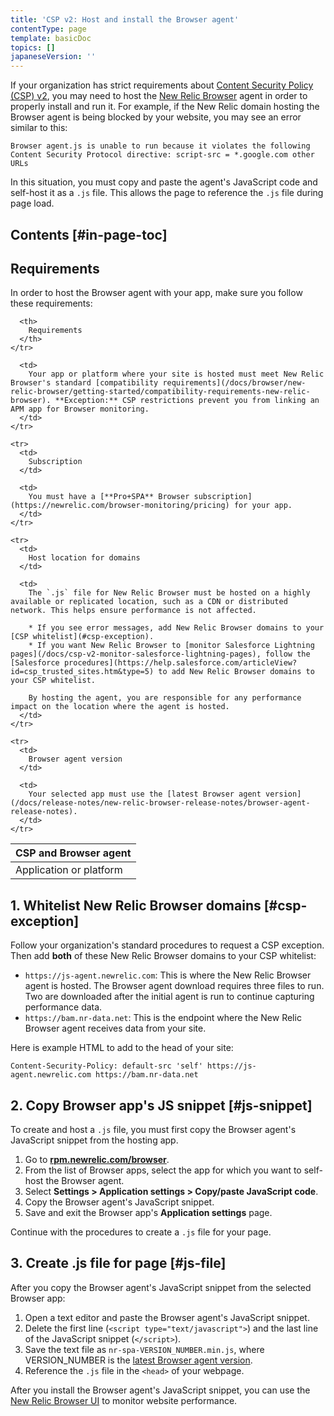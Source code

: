 ```yaml
---
title: 'CSP v2: Host and install the Browser agent'
contentType: page
template: basicDoc
topics: []
japaneseVersion: ''
---
```


If your organization has strict requirements about [Content Security Policy (CSP) v2](https://www.w3.org/TR/CSP2/), you may need to host the [New Relic Browser](/docs/browser/new-relic-browser/getting-started/introduction-new-relic-browser) agent in order to properly install and run it. For example, if the New Relic domain hosting the Browser agent is being blocked by your website, you may see an error similar to this:

```
Browser agent.js is unable to run because it violates the following 
Content Security Protocol directive: script-src = *.google.com other URLs
```

In this situation, you must copy and paste the agent's JavaScript code and self-host it as a `.js` file. This allows the page to reference the `.js` file during page load.

## Contents [#in-page-toc]

## Requirements

In order to host the Browser agent with your app, make sure you follow these requirements:

<Table>
  <thead>
    <tr>
      <th style={{ width: "200px" }}>
        CSP and Browser agent
      </th>

      <th>
        Requirements
      </th>
    </tr>
  </thead>

  <tbody>
    <tr>
      <td>
        Application or platform
      </td>

      <td>
        Your app or platform where your site is hosted must meet New Relic Browser's standard [compatibility requirements](/docs/browser/new-relic-browser/getting-started/compatibility-requirements-new-relic-browser). **Exception:** CSP restrictions prevent you from linking an APM app for Browser monitoring.
      </td>
    </tr>

    <tr>
      <td>
        Subscription
      </td>

      <td>
        You must have a [**Pro+SPA** Browser subscription](https://newrelic.com/browser-monitoring/pricing) for your app.
      </td>
    </tr>

    <tr>
      <td>
        Host location for domains
      </td>

      <td>
        The `.js` file for New Relic Browser must be hosted on a highly available or replicated location, such as a CDN or distributed network. This helps ensure performance is not affected.

        * If you see error messages, add New Relic Browser domains to your [CSP whitelist](#csp-exception).
        * If you want New Relic Browser to [monitor Salesforce Lightning pages](/docs/csp-v2-monitor-salesforce-lightning-pages), follow the [Salesforce procedures](https://help.salesforce.com/articleView?id=csp_trusted_sites.htm&type=5) to add New Relic Browser domains to your CSP whitelist.

        By hosting the agent, you are responsible for any performance impact on the location where the agent is hosted.
      </td>
    </tr>

    <tr>
      <td>
        Browser agent version
      </td>

      <td>
        Your selected app must use the [latest Browser agent version](/docs/release-notes/new-relic-browser-release-notes/browser-agent-release-notes).
      </td>
    </tr>
  </tbody>
</Table>

## 1. Whitelist New Relic Browser domains [#csp-exception]

Follow your organization's standard procedures to request a CSP exception. Then add **both** of these New Relic Browser domains to your CSP whitelist:

* `https://js-agent.newrelic.com`: This is where the New Relic Browser agent is hosted. The Browser agent download requires three files to run. Two are downloaded after the initial agent is run to continue capturing performance data.
* `https://bam.nr-data.net`: This is the endpoint where the New Relic Browser agent receives data from your site.

Here is example HTML to add to the head of your site:

```
Content-Security-Policy: default-src 'self' https://js-agent.newrelic.com https://bam.nr-data.net
```

## 2. Copy Browser app's JS snippet [#js-snippet]

To create and host a `.js` file, you must first copy the Browser agent's JavaScript snippet from the hosting app.

1. Go to **[rpm.newrelic.com/browser](https://rpm.newrelic.com/browser)**.
2. From the list of Browser apps, select the app for which you want to self-host the Browser agent.
3. Select **Settings > Application settings > Copy/paste JavaScript code**.
4. Copy the Browser agent's JavaScript snippet.
5. Save and exit the Browser app's **Application settings** page.

Continue with the procedures to create a `.js` file for your page.

## 3. Create .js file for page [#js-file]

After you copy the Browser agent's JavaScript snippet from the selected Browser app:

1. Open a text editor and paste the Browser agent's JavaScript snippet.
2. Delete the first line (`<script type="text/javascript">`) and the last line of the JavaScript snippet (`</script>`).
3. Save the text file as `nr-spa-VERSION_NUMBER.min.js`, where VERSION_NUMBER is the [latest Browser agent version](/docs/release-notes/new-relic-browser-release-notes/browser-agent-release-notes).
4. Reference the `.js` file in the `<head>` of your webpage.

After you install the Browser agent's JavaScript snippet, you can use the [New Relic Browser UI](/docs/browser/new-relic-browser/getting-started/browser-overview-page-website-performance-summary) to monitor website performance.
